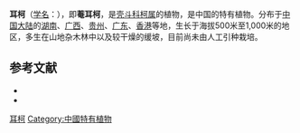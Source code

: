{{Speciesbox
| name = 耳柯
| status = 
| status_system = 
| image =
| genus = Lithocarpus
| species = haipinii
| authority = Chun
}}

'''耳柯'''（[[学名|学名]]：{{lang|la|''Lithocarpus haipinii''}}），即'''菴耳柯'''，是[[壳斗科|壳斗科]][[柯属|柯属]]的植物，是中国的特有植物。分布于[[中国大陆|中国大陆]]的[[湖南|湖南]]、[[广西|广西]]、[[贵州|贵州]]、[[广东|广东]]、[[香港|香港]]等地，生长于海拔500米至1,000米的地区，多生在山地杂木林中以及较干燥的缓坡，目前尚未由人工引种栽培。

== 参考文献 ==

* {{cite web| url =http://www.bioinfo.cn/db05/KmzwSpecies.php?action=view&id=7947| title =耳柯| work =《中国高等植物数据库全库》| publisher =中国科学院微生物研究所| author =昆明植物研究所| accessdate =2009-02-24| deadurl =yes| archiveurl =https://web.archive.org/web/20160305031836/http://www.bioinfo.cn/db05/KmzwSpecies.php?action=view&id=7947| archivedate =2016-03-05}}
* {{CPNI| zh=菴耳柯 | id=223-08816 | binomial=Lithocarpus haipinii | authority=Chun | var= | accessdate=2013-01-18}}
{{Taxonbar|from=Q15227345}}

[[Category:柯属|耳柯]]
[[Category:中國特有植物|Category:中國特有植物]]


{{植物小作品}}